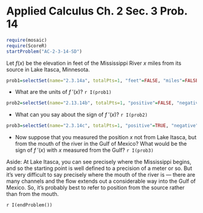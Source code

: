 Applied Calculus Ch. 2 Sec. 3 Prob. 14
========================================================
```r
require(mosaic)
require(ScoreR)
startProblem("AC-2-3-14-SD")
```

Let $f(x)$ be the elevation in feet of the Mississippi River $x$ miles from its source in Lake Itasca, Minnesota. 

```r
prob1=selectSet(name="2.3.14a", totalPts=1, "feet"=FALSE, "miles"=FALSE, "feet-per-mile"=TRUE, "mile-per-foot"=FALSE)
```
* What are the units of $f\ '(x)$? `r I(prob1)`

```r
prob2=selectSet(name="2.13.14b", totalPts=1, "positive"=FALSE, "negative"=TRUE, "zero"=FALSE)
```
* What can you say about the sign of $f\ '(x)$? `r I(prob2)`

```r
prob3=selectSet(name="2.3.14c", totalPts=1, "positive"=TRUE, "negative"=FALSE, "zero"=FALSE)
```
* Now suppose that you measured the position $x$ not from Lake Itasca, but from the mouth of the river in the Gulf of Mexico?  What would be the sign of $f\ '(x)$ with $x$ measured from the Gulf? `r I(prob3)`

Aside: At Lake Itasca, you can see precisely where the Mississippi begins, and so the starting point is well defined to a precision of a meter or so.  But it's very difficult to say precisely where the mouth of the river is --- there are many channels and the flow extends out a considerable way into the Gulf of Mexico.  So, it's probably best to refer to position from the source rather than from the mouth.

`r I(endProblem())`